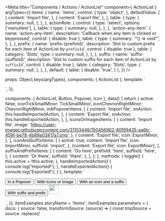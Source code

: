 

<Meta
  title="Components / Actions / ActionList"
  component={ ActionList }
  argTypes={{
    items: {
      name: 'items',
      control: {
        type: 'object',
      },
      defaultValue: [
        {
          content: 'Import file',
        },
        {
          content: 'Export file',
        },
      ],
      table: {
        type: {
          summary: null,
        },
      },
    },
    actionRole: {
      control: {
        type: 'select',
        options: ['menuitem'],
      },
      table: {
        type: {
          summary: null,
        },
      },
    },
    'action-any-item': {
      name: 'action-any-item',
      description: 'Callback when any item is clicked or keypressed',
      control: { disable: true },
      table: {
        type: {
          summary: '"() => void"',
        },
      },
    },
    prefix: {
      name: 'prefix-{prefixId}',
      description: 'Slot to custom prefix for each item of ActionList by `prefixId`',
      control: { disable: true },
      table: {
        category: 'Slots',
        type: {
          summary: null,
        },
      },
    },
    suffix: {
      name: 'suffix-{suffixId}',
      description: 'Slot to custom suffix for each item of ActionList by `suffixId`',
      control: { disable: true },
      table: {
        category: 'Slots',
        type: {
          summary: null,
        },
      },
    },
    default: {
      table: {
        disable: 'true',
      }
    },
  }}
/>

  props: Object.keys(argTypes),
  components: { ActionList },
  template: `<div :style="{width: '200px', background: '#fff'}" data-style="{width: '200px', background: '#fff'}">
    <ActionList v-bind="$props"></ActionList>
  </div>`,
});

  components: { ActionList, Button, Popover, Icon },
  data() {
    return {
      active: false,
      iconTickSmallMinor: TickSmallMinor,
      iconChevronRightMinor: ChevronRightMinor,
      inAPopoverItems: [
        {
          content: 'Import file',
          onAction: this.handleImportedAction,
        },
        {
          content: 'Export file',
          onAction: this.handleExportedAction,
        },
      ],
      iconsOrImagesItems: [
        {
          content: 'Import file',
          image: 'https://user-images.githubusercontent.com/31103446/150456962-80f99435-aa6b-459f-be78-4b89a03417a7.png',
        },
        {
          content: 'Export file',
          icon: ExportMinor,
        },
      ],
      iconAndSuffixItems: [
        {
          active: true,
          content: 'Import file',
          icon: ImportMinor,
          suffixId: 'import',
        },
        {content: 'Export file', icon: ExportMinor},
      ],
      suffixAndPrefixItems: [
        {
          content: 'Go here',
          prefixId: 'here',
          suffixId: 'here',
        },
        {
          content: 'Or there',
          suffixId: 'there',
        },
      ],
    };
  },
  methods: {
    toggle() {
      this.active = !this.active;
    },
    handleImportedAction() {
      console.log('Imported!');
    },
    handleExportedAction() {
      console.log('Exported!');
    }
  },
  template: ` <div :style="{display: 'flex', flexDirection: 'row', gap: '40px', justifyContent: 'center'}">
    <Popover
      :active="active"
      autofocusTarget="first-node"
      v-on:click="toggle"
      on-click="toggle"
    >
      <Button slot="activator" :disclosure="true" v-on:click="toggle" on-click="toggle">
        In a Popover
      </Button>
      <ActionList slot="content" :items="inAPopoverItems" data-items="inAPopoverItems" />
    </Popover>
    <Popover :active="true">
      <Button slot="activator" :disclosure="true"> With Icons or image </Button>
      <ActionList slot="content" data-items="iconsOrImagesItems" :items="iconsOrImagesItems"/>
    </Popover>
    <Popover :active="true">
      <Button slot="activator" :disclosure="true"> With an icon and a suffix </Button>
      <ActionList slot="content" data-items="iconAndSuffixItems" :items="iconAndSuffixItems">
        <Icon
          :source="iconTickSmallMinor"
          data-source="iconTickSmallMinor"
          slot="suffix-import"
        />
      </ActionList>
    </Popover>
    <Popover :active="true">
      <Button slot="activator" :disclosure="true"> With suffix and prefix </Button>
      <ActionList slot="content" data-items="suffixAndPrefixItems" :items="suffixAndPrefixItems">
        <img slot="prefix-here" width="30px" height="30px" src="https://user-images.githubusercontent.com/31103446/150456962-80f99435-aa6b-459f-be78-4b89a03417a7.png"/>
        <Icon :source="iconChevronRightMinor" data-source="iconChevronRightMinor" slot="suffix-here"/>
        <Icon :source="iconChevronRightMinor" data-source="iconChevronRightMinor" slot="suffix-there"/>
      </ActionList>
    </Popover>
  </div>`,
});
itemExamples.storyName = 'Items';
itemExamples.parameters = {
  docs: {
    source: false,
    transformSource: (source) => {
      const tmpSource = source
        .replace(/<template>\s*/, '')
        .replace(/\s*<\/template>/, '')
        .replace(/on-click/g, 'v-on:click')
        .replace(/:items='(.*)'\s*/g, '')
        .replace(/:source='(.*)'\s*/g, '')
        .replace(/data-items/g, ':items')
        .replace(/data-source/g, ':source');
      const fullSource = dedent`
        data() {
          return {
            inAPopoverActive: false,
            iconTickSmallMinor: TickSmallMinor,
            iconChevronRightMinor: ChevronRightMinor,
            inAPopoverItems: [
              {
                content: 'Import file',
                onAction: this.handleImportedAction,
              },
              {
                content: 'Export file',
                onAction: this.handleExportedAction,
              },
            ],
            iconsOrImagesItems: [
              {
                content: 'Import file',
                image: 'https://user-images.githubusercontent.com/31103446/150456962-80f99435-aa6b-459f-be78-4b89a03417a7.png',
              },
              {
                content: 'Export file',
                icon: ExportMinor,
              },
            ],
            iconAndSuffixItems: [
              {
                active: true,
                content: 'Import file',
                icon: ImportMinor,
                suffixId: 'import',
              },
              {content: 'Export file', icon: ExportMinor},
            ],
            suffixAndPrefixItems: [
              {
                content: 'Go here',
                prefixId: 'here',
                suffixId: 'here',
              },
              {
                content: 'Or there',
                suffixId: 'there',
              },
            ],
          };
        },
        methods: {
          toggleActive() {
            this.active = !this.active;
          },
          handleImportedAction() {
            console.log('Imported!');
          },
          handleExportedAction() {
            console.log('Exported!');
          }
        },
        ${tmpSource}
      `;
      return fullSource;
    },
  },
}

  components: { ActionList, Button, Popover, Icon },
  data() {
    return {
      sections: [
        {
          title: 'File options',
          items: [
            {content: 'Import file', icon: ImportMinor},
            {content: 'Export file', icon: ExportMinor},
          ],
        },
        {
          title: 'Bulk actions',
          items: [
            {content: 'Edit', icon: EditMinor},
            {content: 'Delete', icon: DeleteMinor},
          ],
        },
      ],
      destructiveItemSections: [
        {
          title: 'File options',
          items: [
            {
              active: true,
              content: 'Import file',
              icon: ImportMinor,
            },
            {content: 'Export file', icon: ExportMinor},
            {
              destructive: true,
              content: 'Delete file',
              icon: DeleteMinor,
            },
          ],
        },
      ],
      helpTextSections: [
        {
          items: [
            {
              content: 'Blog posts',
              helpText: 'Manage your blog articles',
            },
            {
              content: 'Blogs',
              helpText: 'Manage blogs published to your Online Store',
            },
          ],
        },
      ],
    }
  },
  template: ` <div :style="{display: 'flex', flexDirection: 'row', gap: '120px', justifyContent: 'center'}">
    <Popover :active="true">
      <Button slot="activator" :disclosure="true"> Sections </Button>
      <ActionList slot="content" :sections="sections" data-sections="sections" />
    </Popover>
    <Popover :active="true">
      <Button slot="activator" :disclosure="true"> With Destructive Item </Button>
      <ActionList slot="content" :sections="destructiveItemSections" data-sections="destructiveItemSections" />
    </Popover>
    <Popover :active="true">
      <Button slot="activator" :disclosure="true"> With Help Text </Button>
      <ActionList slot="content" :sections="helpTextSections" data-sections="helpTextSections" />
    </Popover>
  </div>`,
});
sectionExamples.storyName = 'Sections';
sectionExamples.parameters = {
  docs: {
    source: false,
    transformSource: (source) => {
      const tmpSource = source
        .replace(/<template>\s*/, '')
        .replace(/\s*<\/template>/, '')
        .replace(/on-click/g, 'v-on:click')
        .replace(/:sections='(.*)'\s*/g, '')
        .replace(/data-sections/g, ':sections')
      const fullSource = dedent`
        data() {
          return {
            sections: [
              {
                title: 'File options',
                items: [
                  {content: 'Import file', icon: ImportMinor},
                  {content: 'Export file', icon: ExportMinor},
                ],
              },
              {
                title: 'Bulk actions',
                items: [
                  {content: 'Edit', icon: EditMinor},
                  {content: 'Delete', icon: DeleteMinor},
                ],
              },
            ],
            destructiveItemSections: [
              {
                title: 'File options',
                items: [
                  {
                    active: true,
                    content: 'Import file',
                    icon: ImportMinor,
                  },
                  {content: 'Export file', icon: ExportMinor},
                  {
                    destructive: true,
                    content: 'Delete file',
                    icon: DeleteMinor,
                  },
                ],
              },
            ],
            helpTextSections: [
              {
                items: [
                  {
                    content: 'Blog posts',
                    helpText: 'Manage your blog articles',
                  },
                  {
                    content: 'Blogs',
                    helpText: 'Manage blogs published to your Online Store',
                  },
                ],
              },
            ],
          }
        },
        ${tmpSource}
      `;
      return fullSource;
    },
  },
}

# ActionList

Action lists render a list of actions or selectable options. This component is usually placed inside a popover container to create a dropdown menu or to let merchants select from a list of options.

For Icon usages, use the [Icon component.](/docs/components-images-and-icons-icon--icon)

<br/><br/>

### Items

<Canvas style={{ backgroundColor: '#f6f6f7' }}>
  <Story story={itemExamples} height="250px" inline={false} />
</Canvas>

### Sections

<Canvas style={{ backgroundColor: '#f6f6f7' }}>
  <Story story={sectionExamples} height="300px" inline={false} />
</Canvas>

### ActionList

<Canvas>
  <Story name="ActionList" height="40px">
    {Template.bind({})}
  </Story>
</Canvas>

<ArgsTable story="ActionList" />
